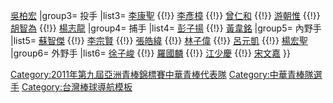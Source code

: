 {{Navbox
| name  = 2011年第九屆亞洲青棒錦標賽中華青棒代表隊
| title = <span style="color:white;">2011年第九屆亞洲青棒錦標賽中華青棒代表隊</span>
| titlestyle = background:navy; color:red;
| groupstyle = background:navy; color:#FFFFFF;
|group1=總教練
|list1= [[王宜民]] 
|group2=教練
|list2= [[羅健銘]] {{!}} [[吳柏宏]]
|group3= 投手
|list3= [[李康聖]] {{!}} [[李彥樟]] {{!}} [[曾仁和]] {{!}} [[游朝惟]] {{!}} [[胡智為]] {{!}} [[楊志龍]]
|group4= 捕手
|list4= [[彭子揚]] {{!}} [[黃韋銘]] 
|group5= 內野手
|list5= [[蘇智傑]] {{!}} [[李宗賢]] {{!}} [[張皓緯]] {{!}} [[林子偉]] {{!}} [[呂元凱]] {{!}} [[楊宏聖]]
|group6= 外野手
|list6= [[徐子峻]] {{!}} [[羅國麟]] {{!}} [[江少慶]] {{!}} [[宋文嘉]]
}}<includeonly>[[Category:2011年第九屆亞洲青棒錦標賽中華青棒代表隊]][[Category:中華青棒隊選手]]
</includeonly><noinclude>[[Category:台灣棒球導航模板]]</noinclude>